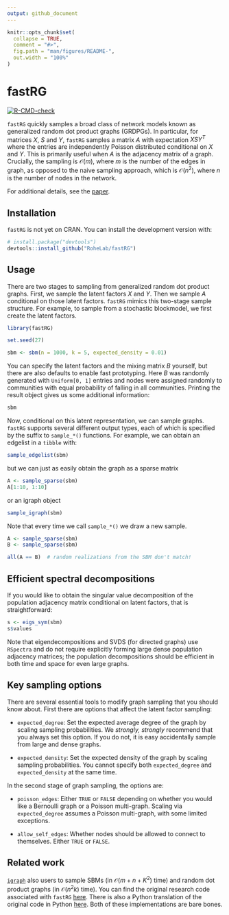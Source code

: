 ```yaml
---
output: github_document
---
```


<!-- README.md is generated from README.Rmd. Please edit that file -->

```r
knitr::opts_chunk$set(
  collapse = TRUE,
  comment = "#>",
  fig.path = "man/figures/README-",
  out.width = "100%"
)
```

# fastRG

<!-- badges: start -->
[![R-CMD-check](https://github.com/alexpghayes/fastRG/workflows/R-CMD-check/badge.svg)](https://github.com/alexpghayes/fastRG/actions)
<!-- badges: end -->

`fastRG` quickly samples a broad class of network models known as generalized random dot product graphs (GRDPGs). In particular, for matrices $X$, $S$ and $Y$, `fastRG` samples a matrix $A$ with expectation $X S Y^T$ where the entries are independently Poisson distributed conditional on $X$ and $Y$. This is primarily useful when $A$ is the adjacency matrix of a graph. Crucially, the sampling is $\mathcal O(m)$, where $m$ is the number of the edges in graph, as opposed to the naive sampling approach, which is $\mathcal O(n^2)$, where $n$ is the number of nodes in the network.

For additional details, see the [paper](https://arxiv.org/abs/1703.02998).

## Installation

`fastRG` is not yet on CRAN. You can install the development version
with:

``` r
# install.package("devtools")
devtools::install_github("RoheLab/fastRG")
```

## Usage

There are two stages to sampling from generalized random dot product graphs. First, we sample the latent factors $X$ and $Y$. Then we sample $A$ conditional on those latent factors. `fastRG` mimics this two-stage sample structure. For example, to sample from a stochastic blockmodel, we first create the latent factors. 

```r
library(fastRG)

set.seed(27)

sbm <- sbm(n = 1000, k = 5, expected_density = 0.01)
```

You can specify the latent factors and the mixing matrix $B$ yourself, but there are also defaults to enable fast prototyping. Here $B$ was randomly generated with `Uniform[0, 1]` entries and nodes were assigned randomly to communities with equal probability of falling in all communities. Printing the result object gives us some additional information:

```r
sbm
```
Now, conditional on this latent representation, we can sample graphs. `fastRG` supports several different output types, each of which is specified by the suffix to `sample_*()` functions. For example, we can obtain an edgelist in a `tibble` with:

```r
sample_edgelist(sbm)
```

but we can just as easily obtain the graph as a sparse matrix

```r
A <- sample_sparse(sbm)
A[1:10, 1:10]
```

or an igraph object

```r
sample_igraph(sbm)
```

Note that every time we call `sample_*()` we draw a new sample.

```r
A <- sample_sparse(sbm)
B <- sample_sparse(sbm)

all(A == B)  # random realizations from the SBM don't match!
```

## Efficient spectral decompositions

If you would like to obtain the singular value decomposition of the population adjacency matrix conditional on latent factors, that is straightforward:

```r
s <- eigs_sym(sbm)
s$values
```

Note that eigendecompositions and SVDS (for directed graphs) use `RSpectra` and do not require explicitly forming large dense population adjacency matrices; the population decompositions should be efficient in both time and space for even large graphs.

## Key sampling options

There are several essential tools to modify graph sampling that you should know about. First there are options that affect the latent factor sampling:

- `expected_degree`: Set the expected average degree of the graph by scaling sampling probabilities. We *strongly, strongly* recommend that you always set this option. If you do not, it is easy accidentally sample from large and dense graphs.

- `expected_density`: Set the expected density of the graph by scaling sampling probabilities. You cannot specify both `expected_degree` and `expected_density` at the same time.

In the second stage of graph sampling, the options are:

- `poisson_edges`: Either `TRUE` or `FALSE` depending on whether you would like a Bernoulli graph or a Poisson multi-graph. Scaling via `expected_degree` assumes a Poisson multi-graph, with some limited exceptions.

- `allow_self_edges`: Whether nodes should be allowed to connect to themselves. Either `TRUE` or `FALSE`.

## Related work

[`igraph`](https://igraph.org/r/) also users to sample SBMs (in $\mathcal O(m + n + K^2)$ time) and random dot product graphs (in $\mathcal O(n^2 k)$ time). You can find the original research code associated with `fastRG` [here](https://github.com/raningtky/sampleRDPG). There is also a Python translation of the original code in Python [here](https://github.com/yunjhongwu/matrix-routines/blob/master/fastRG.py). Both of these implementations are bare bones.

